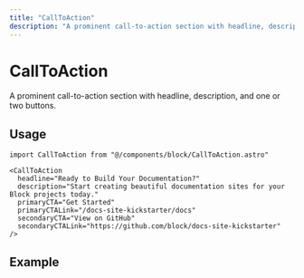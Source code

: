 ```yaml
---
title: "CallToAction"
description: "A prominent call-to-action section with headline, description, and buttons."
---
```




<DocsLayout title={frontmatter.title} description={frontmatter.description}>

# CallToAction

A prominent call-to-action section with headline, description, and one or two buttons.

## Usage

```tsx
import CallToAction from "@/components/block/CallToAction.astro"

<CallToAction
  headline="Ready to Build Your Documentation?"
  description="Start creating beautiful documentation sites for your Block projects today."
  primaryCTA="Get Started"
  primaryCTALink="/docs-site-kickstarter/docs"
  secondaryCTA="View on GitHub"
  secondaryCTALink="https://github.com/block/docs-site-kickstarter"
/>
```

## Example

<CallToAction
  headline="Ready to Build Your Documentation?"
  description="Start creating beautiful documentation sites for your Block projects today."
  primaryCTA="Get Started"
  primaryCTALink="/docs-site-kickstarter/docs"
  secondaryCTA="View on GitHub"
  secondaryCTALink="https://github.com/block/docs-site-kickstarter"
/>

</DocsLayout> 